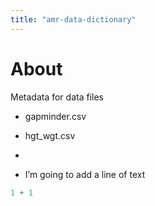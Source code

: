 ```yaml
---
title: "amr-data-dictionary"
---
```


# About

Metadata for data files

-   gapminder.csv

-   hgt_wgt.csv

-   

-   I'm going to add a line of text

```r
1 + 1
```
